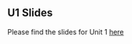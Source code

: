 ## U1 Slides {.unnumbered}

Please find the slides for Unit 1 [here](https://github.com/vakleisch/va.kleisch.github.io/tree/main/slides)
